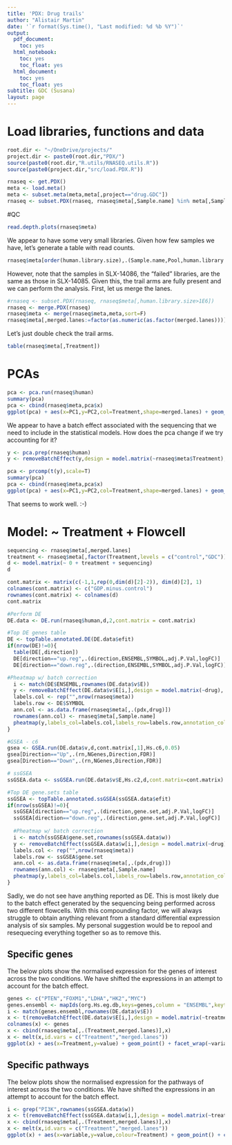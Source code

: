 ```yaml
---
title: 'PDX: Drug trails'
author: "Alistair Martin"
date: '`r format(Sys.time(), "Last modified: %d %b %Y")`'
output:
  pdf_document:
    toc: yes
  html_notebook:
    toc: yes
    toc_float: yes
  html_document:
    toc: yes
    toc_float: yes
subtitle: GDC (Susana)
layout: page
---
```


# Load libraries, functions and data
```r
root.dir <- "~/OneDrive/projects/"
project.dir <- paste0(root.dir,"PDX/")
source(paste0(root.dir,"R.utils/RNASEQ.utils.R"))
source(paste0(project.dir,"src/load.PDX.R"))

rnaseq <- get.PDX()
meta <- load.meta()
meta <- subset.meta(meta,meta[,project=="drug.GDC"])
rnaseq <- subset.PDX(rnaseq, rnaseq$meta[,Sample.name] %in% meta[,Sample.name])
```

#QC

```r
read.depth.plots(rnaseq$meta)
```


We appear to have some very small libraries. Given how few samples we have, let's generate a table with read counts.

```r
rnaseq$meta[order(human.library.size),.(Sample.name,Pool,human.library.size)]
```

However, note that the samples in SLX-14086, the "failed" libraries, are the same as those in SLX-14085. Given this, the trail arms are fully present and we can perform the analysis. First, let us merge the lanes.

```r
#rnaseq <- subset.PDX(rnaseq, rnaseq$meta[,human.library.size>1E6])
rnaseq <- merge.PDX(rnaseq)
rnaseq$meta <- merge(rnaseq$meta,meta,sort=F)
rnaseq$meta[,merged.lanes:=factor(as.numeric(as.factor(merged.lanes)))]
```

Let's just double check the trail arms.

```r
table(rnaseq$meta[,Treatment])
```

# PCAs

```r
pca <- pca.run(rnaseq$human)
summary(pca)
pca <- cbind(rnaseq$meta,pca$x)
ggplot(pca) + aes(x=PC1,y=PC2,col=Treatment,shape=merged.lanes) + geom_point(size=5)
```

We appear to have a batch effect associated with the sequencing that we need to include in the statistical models. How does the pca change if we try accounting for it?

```r
y <- pca.prep(rnaseq$human)
y <- removeBatchEffect(y,design = model.matrix(~rnaseq$meta$Treatment), batch= rnaseq$meta$merged.lanes)

pca <- prcomp(t(y),scale=T)
summary(pca)
pca <- cbind(rnaseq$meta,pca$x)
ggplot(pca) + aes(x=PC1,y=PC2,col=Treatment,shape=merged.lanes) + geom_point(size=5)
```


That seems to work well. :-)

# Model: ~ Treatment + Flowcell

```r
sequencing <- rnaseq$meta[,merged.lanes]
treatment <- rnaseq$meta[,factor(Treatment,levels = c("control","GDC"))]
d <- model.matrix(~ 0 + treatment + sequencing)
d

cont.matrix <- matrix(c(-1,1,rep(0,dim(d)[2]-2)), dim(d)[2], 1)
colnames(cont.matrix) <- c("GDP.minus.control")
rownames(cont.matrix) <- colnames(d)
cont.matrix

#Perform DE
DE.data <- DE.run(rnaseq$human,d,2,cont.matrix = cont.matrix)

#Top DE genes table
DE <- topTable.annotated.DE(DE.data$efit)
if(nrow(DE)!=0){
  table(DE[,direction])
  DE[direction=="up.reg",.(direction,ENSEMBL,SYMBOL,adj.P.Val,logFC)]
  DE[direction=="down.reg",.(direction,ENSEMBL,SYMBOL,adj.P.Val,logFC)]

#Pheatmap w/ batch correction
  i <- match(DE$ENSEMBL,rownames(DE.data$v$E))
  y <- removeBatchEffect(DE.data$v$E[i,],design = model.matrix(~drug), batch= pdx)
  labels.col <- rep("",nrow(rnaseq$meta))
  labels.row <- DE$SYMBOL
  ann.col <- as.data.frame(rnaseq$meta[,.(pdx,drug)])
  rownames(ann.col) <- rnaseq$meta[,Sample.name]
  pheatmap(y,labels_col=labels.col,labels_row=labels.row,annotation_col = ann.col,scale="row")
}

#GSEA - c6
gsea <- GSEA.run(DE.data$v,d,cont.matrix[,1],Hs.c6,0.05)
gsea[Direction=="Up",.(rn,NGenes,Direction,FDR)]
gsea[Direction=="Down",.(rn,NGenes,Direction,FDR)]

# ssGSEA
ssGSEA.data <- ssGSEA.run(DE.data$v$E,Hs.c2,d,cont.matrix=cont.matrix)

#Top DE gene.sets table
ssGSEA <- topTable.annotated.ssGSEA(ssGSEA.data$efit)
if(nrow(ssGSEA)!=0){
  ssGSEA[direction=="up.reg",.(direction,gene.set,adj.P.Val,logFC)]
  ssGSEA[direction=="down.reg",.(direction,gene.set,adj.P.Val,logFC)]
  
  #Pheatmap w/ batch correction
  i <- match(ssGSEA$gene.set,rownames(ssGSEA.data$w))
  y <- removeBatchEffect(ssGSEA.data$w[i,],design = model.matrix(~drug), batch=pdx)
  labels.col <- rep("",nrow(rnaseq$meta))
  labels.row <- ssGSEA$gene.set
  ann.col <- as.data.frame(rnaseq$meta[,.(pdx,drug)])
  rownames(ann.col) <- rnaseq$meta[,Sample.name]
  pheatmap(y,labels_col=labels.col,labels_row=labels.row,annotation_col = ann.col,scale="row")
}
```

Sadly, we do not see have anything reported as DE. This is most likely due to the batch effect generated by the sequencing being performed across two different flowcells. With this compounding factor, we will always struggle to obtain anything relevant from a standard differential expression analysis of six samples. My personal suggestion would be to repool and resequecing everything together so as to remove this.

## Specific genes

The below plots show the normalised expression for the genes of interest across the two conditions. We have shifted the expressions in an attempt to account for the batch effect.

```r
genes <- c("PTEN","FOXM1","LDHA","HK2","MYC")
genes.ensembl <- mapIds(org.Hs.eg.db,keys=genes,column = "ENSEMBL",keytype = "SYMBOL")
i <- match(genes.ensembl,rownames(DE.data$v$E))
x <- t(removeBatchEffect(DE.data$v$E[i,],design = model.matrix(~treatment), batch=sequencing))
colnames(x) <- genes 
x <- cbind(rnaseq$meta[,.(Treatment,merged.lanes)],x)
x <- melt(x,id.vars = c("Treatment","merged.lanes"))
ggplot(x) + aes(x=Treatment,y=value) + geom_point() + facet_wrap(~variable,scales = "free_y")
```

## Specific pathways

The below plots show the normalised expression for the pathways of interest across the two conditions. We have shifted the expressions in an attempt to account for the batch effect.

```r
i <- grep("PI3K",rownames(ssGSEA.data$w))
x <- t(removeBatchEffect(ssGSEA.data$w[i,],design = model.matrix(~treatment), batch=sequencing))
x <- cbind(rnaseq$meta[,.(Treatment,merged.lanes)],x)
x <- melt(x,id.vars = c("Treatment","merged.lanes"))
ggplot(x) + aes(x=variable,y=value,colour=Treatment) + geom_point() + coord_flip() + theme(axis.text.y = element_text(size=6))
```


